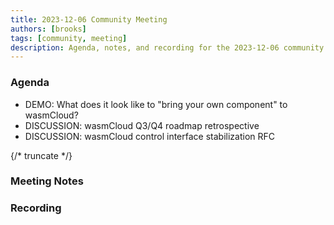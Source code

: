 ```yaml
---
title: 2023-12-06 Community Meeting
authors: [brooks]
tags: [community, meeting]
description: Agenda, notes, and recording for the 2023-12-06 community meeting
---
```



### Agenda

- DEMO: What does it look like to "bring your own component" to wasmCloud?
- DISCUSSION: wasmCloud Q3/Q4 roadmap retrospective
- DISCUSSION: wasmCloud control interface stabilization RFC

{/* truncate */}

### Meeting Notes

### Recording

<ReactPlayer url='https://www.youtube.com/watch?v=Jd1wunRRAq8' controls />
